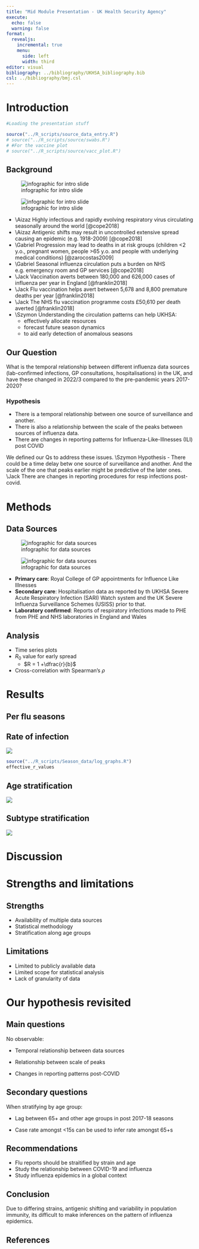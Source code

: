 ```yaml
---
title: "Mid Module Presentation - UK Health Security Agency"
execute:
  echo: false
  warning: false
format: 
  revealjs:
    incremental: true
    menu: 
      side: left
      width: third
editor: visual
bibliography: ../bibliography/UKHSA_bibliography.bib
csl: ../bibliography/bmj.csl
---
```


# Introduction

```r
#Loading the presentation stuff

source("../R_scripts/source_data_entry.R")
# source("../R_scripts/source/swabs.R")
# #For the vaccine plot
# source("../R_scripts/source/vacc_plot.R")
```

## Background {.scrollable}

![infographic for intro slide](images/fig-intro.png)

![infographic for intro slide](images/fig-intro.png)

::: notes
-   \\Aizaz Highly infectious and rapidly evolving respiratory virus circulating seasonally around the world [@cope2018]
-   \\Aizaz Antigenic shifts may result in uncontrolled extensive spread causing an epidemic (e.g. 1918-2009) [@cope2018]
-   \\Gabriel Progression may lead to deaths in at risk groups (children \<2 y.o., pregnant women, people \>65 y.o. and people with underlying medical conditions) [@zarocostas2009]
-   \\Gabriel Seasonal influenza circulation puts a burden on NHS e.g. emergency room and GP services [@cope2018]
-   \\Jack Vaccination averts between 180,000 and 626,000 cases of influenza per year in England [@franklin2018]
-   \\Jack Flu vaccination helps avert between 5,678 and 8,800 premature deaths per year [@franklin2018]
-   \\Jack The NHS flu vaccination programme costs £50,610 per death averted [@franklin2018]
-   \\Szymon Understanding the circulation patterns can help UKHSA:
    -   effectively allocate resources
    -   forecast future season dynamics
    -   to aid early detection of anomalous seasons
:::

## Our Question {.smaller}

What is the temporal relationship between different influenza data sources (lab-confirmed infections, GP consultations, hospitalisations) in the UK, and have these changed in 2022/3 compared to the pre-pandemic years 2017-2020?

### Hypothesis

-   There is a temporal relationship between one source of surveillance and another.
-   There is also a relationship between the scale of the peaks between sources of influenza data.
-   There are changes in reporting patterns for Influenza-Like-Illnesses (ILI) post COVID

::: notes
We defined our Qs to address these issues. \\Szymon Hypothesis - There could be a time delay betw one source of surveillance and another. And the scale of the one that peaks earlier might be predictive of the later ones. \\Jack There are changes in reporting procedures for resp infections post-covid.
:::

# Methods

## Data Sources

![infographic for data sources](images/fig-data-source.png)

![infographic for data sources](images/fig-data-source.png)

::: notes
-   **Primary care**: Royal College of GP appointments for Influence Like Illnesses
-   **Secondary care**: Hospitalisation data as reported by th UKHSA Severe Acute Respiratory Infection (SARI) Watch system and the UK Severe Influenza Surveillance Schemes (USISS) prior to that.
-   **Laboratory confirmed**: Reports of respiratory infections made to PHE from PHE and NHS laboratories in England and Wales
:::

## Analysis

-   Time series plots
-   $R_0$ value for early spread
    -   $R = 1 +\dfrac{r}{b}$
-   Cross-correlation with Spearman's $\rho$

# Results

<!-- ## Exploring our main data sources -->

<!-- ::: panel-tabset -->

<!-- ### Primary care -->

<!-- ```{r} -->

<!-- source("../R_scripts/source/primary_care_vis.R") -->

<!-- gp_cases -->

<!-- ``` -->

<!-- ### Secondary Care -->

<!-- ```{r} -->

<!-- source("../R_scripts/source/hospitalisation_plots.R") -->

<!-- hospital_plot -->

<!-- ``` -->

<!-- ### Lab confirmed cases -->

<!-- ```{r} -->

<!-- source("../R_scripts/source/swabs.R") -->

<!-- combined_plot -->

<!-- ``` -->

<!-- ::: -->

<!-- ## Vaccine data -->

<!-- ```{r} -->

<!-- vacc_plot -->

<!-- ``` -->

## Per flu seasons

<!-- ```{r} -->

<!-- source("../R_scripts/Season_data/season_201718.R") -->

<!-- source("../R_scripts/Season_data/season_201819.R") -->

<!-- source("../R_scripts/Season_data/season_201920.R") -->

<!-- source("../R_scripts/Season_data/season_202223.R") -->

<!-- combined_season_plot <- ggarrange(plot_201718, plot_201819, -->

<!--                                plot_201920, plot_202223, -->

<!--                                ncol = 2, nrow = 2,  -->

<!--                                common.legend = T, legend="bottom") -->

<!-- combined_season_plot -->

<!-- ``` -->

## Rate of infection

![](images/log.png)

<!-- # ```{r echo= FALSE, warning = FALSE} -->

<!-- # source("../R_scripts/Season_data/log_graphs.R")  -->

<!-- # combined_log_plot <- ggarrange(log_hosp_plot1718 , log_hosp_plot1819, -->

<!-- #                                log_hosp_plot1920, log_hosp_plot2223, -->

<!-- #                                ncol = 2, nrow = 2,  -->

<!-- #                                heights = c(2, 2,2,2),  -->

<!-- #                                binwidth = 1, -->

<!-- #                                common.legend = T, legend="bottom") -->

<!-- # combined_log_plot -->

<!-- # ``` -->


```r
source("../R_scripts/Season_data/log_graphs.R")
effective_r_values

```

## Age stratification {.smaller}

![](images/age.png)

## Subtype stratification

![](images/strain.png)

# Discussion


# Strengths and limitations


## Strengths

-   Availability of multiple data sources
-   Statistical methodology
-   Stratification along age groups

## Limitations

-   Limited to publicly available data
-   Limited scope for statistical analysis
-   Lack of granularity of data


# Our hypothesis revisited


## Main questions

No observable:

-   Temporal relationship between data sources

-   Relationship between scale of peaks

-   Changes in reporting patterns post-COVID

## Secondary questions

When stratifying by age group:

-   Lag between 65+ and other age groups in post 2017-18 seasons

-   Case rate amongst \<15s can be used to infer rate amongst 65+s


## Recommendations

-  Flu reports should be straitified by strain and age
-  Study the relationship between COVID-19 and influenza
-  Study influenza epidemics in a global context

## Conclusion

Due to differing strains, antigenic shifting and variability in population immunity, its difficult to make inferences on the pattern of influenza epidemics.


## References
